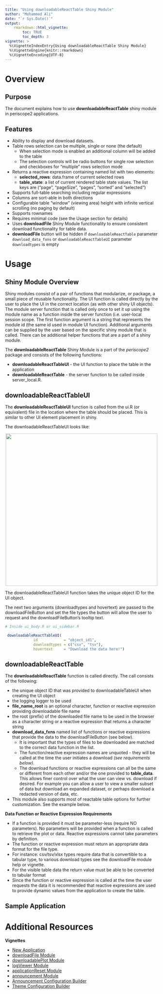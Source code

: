 ```yaml
---
title: "Using downloadableReactTable Shiny Module"
author: "Mohammed Ali"
date: "`r Sys.Date()`"
output: 
    rmarkdown::html_vignette:
        toc: TRUE
        toc_depth: 3
vignette: >
  %\VignetteIndexEntry{Using downloadableReactTable Shiny Module}
  %\VignetteEngine{knitr::rmarkdown}
  %\VignetteEncoding{UTF-8}
---
```


# Overview

## Purpose 
The document explains how to use **downloadableReactTable** shiny module in periscope2 applications.

## Features
* Ability to display and download datasets.
* Table rows selection can be multiple, single or none (the default)
  * When selection mode is enabled an additional column will be added to the table
  * The selection controls will be radio buttons for single row selection and checkboxes for "multiple" rows selection mode
* Returns a reactive expression containing named list with two elements:
  * **selected_rows**: data.frame of current selected rows
  * **table_state**: a list of current rendered table state values. The list keys are ("page", "pageSize", "pages", "sorted" and "selected")
* Supports full-table searching including regular expressions
* Columns are sort-able in both directions
* Configurable table "window" (viewing area) height with infinite vertical 
scrolling (no paging by default)
* Supports rownames 
* Requires minimal code (see the Usage section for details)
* Uses **downloadFile** Shiny Module functionality to ensure consistent
download functionality for table data.
* **downloadFile** button will be hidden if `downloadableReactTable` parameter `download_data_fxns` or
`downloadableReactTableUI` parameter `downloadtypes` is empty

# Usage

## Shiny Module Overview
Shiny modules consist of a pair of functions that modularize, or package, a small piece of reusable functionality.  The UI function is called directly by the user to place the UI in the correct location (as with other shiny UI objects). The module server function that is called only once to set it up using the module name as a function inside the server function (i.e. user-local session scope.  The first function argument is a string that represents the module id (the same id used in module UI function). Additional arguments can be supplied by the user based on the specific shiny module that is called.  There can be additional helper functions that are a part of a shiny module.

The **downloadableReactTable** Shiny Module is a part of the *periscope2* package and 
consists of the following functions:

* **downloadableReactTableUI** - the UI function to place the table in the application
* **downloadableReactTable** - the server function to be called inside server_local.R.

## downloadableReactTableUI

The **downloadableReactTableUI** function is called from the ui.R (or equivalent) 
file in the location where the table should be placed.  This is similar to other
UI element placement in shiny.

The downloadableReactTableUI looks like:

<center><img src="figures/downloadableReactTable-1.png" width="500px"></center>

The downloadableReactTableUI function takes the unique object ID for the UI object.

The next two arguments (downloadtypes and hovertext) are passed to the
downloadFileButton and set the file types the button will allow the user to
request and the downloadFileButton's tooltip text.  


```r
# Inside ui_body.R or ui_sidebar.R

 downloadableReactTableUI(
             id            = "object_id1",
             downloadtypes = c("csv", "tsv"),
             hovertext     = "Download the data here!")
```

## downloadableReactTable
The **downloadableReactTable** function is called directly. The call consists of the following:

* the unique object ID that was provided to downloadableTableUI when creating the UI object
* the logging logger to be used
* **file_name_root** is an optional character, function or reactive expression providing downloadable file name
* the root (prefix) of the downloaded file name to be used in the browser as a character string or a reactive expression that returns a character string
* **download_data_fxns** named list of functions or reactive expressions that provide the data to the downloadFileButton (see below).  
  * It is important that the types of files to be downloaded are matched to the correct data function in the list.  
  * The function/reactive expression names are unquoted - they will be called at the time the user initiates a download *(see requirements below)*.
  * The download functions or reactive expressions can all be the same or different from each other and/or the one provided to **table_data**.  This allows finer control over what the user can view vs. download if desired.  For example you can allow a user to view a smaller subset of data but download an expanded dataset, or perhaps download a redacted version of data, etc.
* This module also supports most of reactable table options for further customization. See the example below.

**Data Function or Reactive Expression Requirements**

* If a function is provided it must be parameter-less (require NO parameters).  No parameters will be provided when a function is called to retrieve the plot or data.  Reactive expressions cannot take parameters by definition.
* The function or reactive expression must return an appropriate data format for the file type. 
* For instance: csv/tsv/xlsx types require data that is convertible to a tabular type,
to various download types see the downloadFile module help or vignette.
* For the visible table data the return value must be able to be converted to tabular format
* Since the function or reactive expression is called at the time the user requests the data it is 
recommended that reactive expressions are used to provide dynamic values from the application to create the table.

## Sample Application

# Additional Resources


**Vignettes**

* [New Application](new-application.html)
* [downloadFile Module](downloadFile-module.html)
* [downloadablePlot Module](downloadablePlot-module.html)
* [logViewer Module](logViewer-module.html) 
* [applicationReset Module](applicationReset-module.html)
* [announcement Module](announcement-module.html)
* [Announcement Configuration Builder](announcement_addin.html)
* [Theme Configuration Builder](themeBuilder_addin.html)
